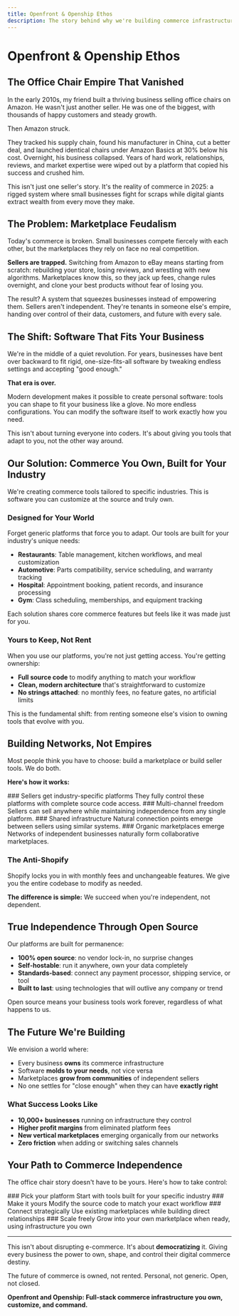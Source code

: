 ```yaml
---
title: Openfront & Openship Ethos
description: The story behind why we're building commerce infrastructure you own, not rent.
---
```



# Openfront & Openship Ethos

## The Office Chair Empire That Vanished

In the early 2010s, my friend built a thriving business selling office chairs on Amazon. He wasn't just another seller. He was one of the biggest, with thousands of happy customers and steady growth.

Then Amazon struck.

They tracked his supply chain, found his manufacturer in China, cut a better deal, and launched identical chairs under Amazon Basics at 30% below his cost. Overnight, his business collapsed. Years of hard work, relationships, reviews, and market expertise were wiped out by a platform that copied his success and crushed him.

<Callout type="warn">
This isn't just one seller's story. It's the reality of commerce in 2025: a rigged system where small businesses fight for scraps while digital giants extract wealth from every move they make.
</Callout>

## The Problem: Marketplace Feudalism

Today's commerce is broken. Small businesses compete fiercely with each other, but the marketplaces they rely on face no real competition.

**Sellers are trapped.** Switching from Amazon to eBay means starting from scratch: rebuilding your store, losing reviews, and wrestling with new algorithms. Marketplaces know this, so they jack up fees, change rules overnight, and clone your best products without fear of losing you.

The result? A system that squeezes businesses instead of empowering them. Sellers aren't independent. They're tenants in someone else's empire, handing over control of their data, customers, and future with every sale.

## The Shift: Software That Fits Your Business

We're in the middle of a quiet revolution. For years, businesses have bent over backward to fit rigid, one-size-fits-all software by tweaking endless settings and accepting "good enough." 

**That era is over.**

Modern development makes it possible to create personal software: tools you can shape to fit your business like a glove. No more endless configurations. You can modify the software itself to work exactly how you need.

<Callout>
This isn't about turning everyone into coders. It's about giving you tools that adapt to you, not the other way around.
</Callout>

## Our Solution: Commerce You Own, Built for Your Industry

We're creating commerce tools tailored to specific industries. This is software you can customize at the source and truly own.

### Designed for Your World

Forget generic platforms that force you to adapt. Our tools are built for your industry's unique needs:

- **Restaurants**: Table management, kitchen workflows, and meal customization
- **Automotive**: Parts compatibility, service scheduling, and warranty tracking
- **Hospital**: Appointment booking, patient records, and insurance processing
- **Gym**: Class scheduling, memberships, and equipment tracking

Each solution shares core commerce features but feels like it was made just for you.

### Yours to Keep, Not Rent

When you use our platforms, you're not just getting access. You're getting ownership:

- **Full source code** to modify anything to match your workflow
- **Clean, modern architecture** that's straightforward to customize
- **No strings attached**: no monthly fees, no feature gates, no artificial limits

This is the fundamental shift: from renting someone else's vision to owning tools that evolve with you.

## Building Networks, Not Empires

Most people think you have to choose: build a marketplace or build seller tools. We do both.

**Here's how it works:**

<Steps>
<Step>
### Sellers get industry-specific platforms
They fully control these platforms with complete source code access.
</Step>

<Step>
### Multi-channel freedom
Sellers can sell anywhere while maintaining independence from any single platform.
</Step>

<Step>
### Shared infrastructure
Natural connection points emerge between sellers using similar systems.
</Step>

<Step>
### Organic marketplaces emerge
Networks of independent businesses naturally form collaborative marketplaces.
</Step>
</Steps>

### The Anti-Shopify

Shopify locks you in with monthly fees and unchangeable features. We give you the entire codebase to modify as needed. 

**The difference is simple:** We succeed when you're independent, not dependent.

## True Independence Through Open Source

Our platforms are built for permanence:

- **100% open source**: no vendor lock-in, no surprise changes
- **Self-hostable**: run it anywhere, own your data completely
- **Standards-based**: connect any payment processor, shipping service, or tool
- **Built to last**: using technologies that will outlive any company or trend

<Callout type="info">
Open source means your business tools work forever, regardless of what happens to us.
</Callout>

## The Future We're Building

We envision a world where:

- Every business **owns** its commerce infrastructure
- Software **molds to your needs**, not vice versa
- Marketplaces **grow from communities** of independent sellers
- No one settles for "close enough" when they can have **exactly right**

### What Success Looks Like

- **10,000+ businesses** running on infrastructure they control
- **Higher profit margins** from eliminated platform fees
- **New vertical marketplaces** emerging organically from our networks
- **Zero friction** when adding or switching sales channels

## Your Path to Commerce Independence

The office chair story doesn't have to be yours. Here's how to take control:

<Steps>
<Step>
### Pick your platform
Start with tools built for your specific industry
</Step>

<Step>
### Make it yours
Modify the source code to match your exact workflow
</Step>

<Step>
### Connect strategically
Use existing marketplaces while building direct relationships
</Step>

<Step>
### Scale freely
Grow into your own marketplace when ready, using infrastructure you own
</Step>
</Steps>

---

This isn't about disrupting e-commerce. It's about **democratizing** it. Giving every business the power to own, shape, and control their digital commerce destiny.

The future of commerce is owned, not rented. Personal, not generic. Open, not closed.

**Openfront and Openship: Full-stack commerce infrastructure you own, customize, and command.**